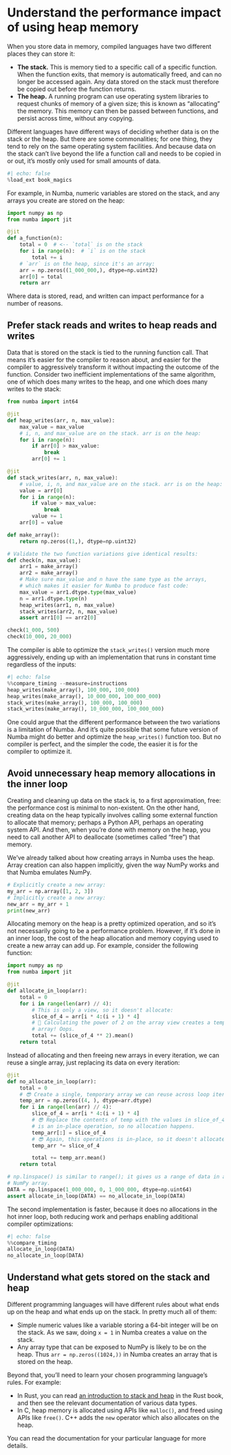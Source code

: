 # Understand the performance impact of using heap memory

When you store data in memory, compiled languages have two different places they can store it:

* **The stack.**
  This is memory tied to a specific call of a specific function.
  When the function exits, that memory is automatically freed, and can no longer be accessed again.
  Any data stored on the stack must therefore be copied out before the function returns.
* **The heap.**
  A running program can use operating system libraries to request chunks of memory of a given size; this is known as "allocating" the memory.
  This memory can then be passed between functions, and persist across time, without any copying.

Different languages have different ways of deciding whether data is on the stack or the heap.
But there are some commonalities; for one thing, they tend to rely on the same operating system facilities.
And because data on the stack can't live beyond the life a function call and needs to be copied in or out, it's mostly only used for small amounts of data.

```python
#| echo: false
%load_ext book_magics
```

For example, in Numba, numeric variables are stored on the stack, and any arrays you create are stored on the heap:

```python
import numpy as np
from numba import jit

@jit
def a_function(n):
    total = 0  # <-- `total` is on the stack
    for i in range(n):  # `i` is on the stack
        total += i
    # `arr` is on the heap, since it's an array:
    arr = np.zeros((1_000_000,), dtype=np.uint32)
    arr[0] = total
    return arr
```

Where data is stored, read, and written can impact performance for a number of reasons.

## Prefer stack reads and writes to heap reads and writes

Data that is stored on the stack is tied to the running function call.
That means it's easier for the compiler to reason about, and easier for the compiler to aggressively transform it without impacting the outcome of the function.
Consider two inefficient implementations of the same algorithm, one of which does many writes to the heap, and one which does many writes to the stack:

```python
from numba import int64

@jit
def heap_writes(arr, n, max_value):
    max_value = max_value
    # i, n, and max_value are on the stack. arr is on the heap:
    for i in range(n):
        if arr[0] > max_value:
            break
        arr[0] += 1

@jit
def stack_writes(arr, n, max_value):
    # value, i, n, and max_value are on the stack. arr is on the heap:
    value = arr[0]
    for i in range(n):
        if value > max_value:
            break
        value += 1
    arr[0] = value

def make_array():
    return np.zeros((1,), dtype=np.uint32)

# Validate the two function variations give identical results:
def check(n, max_value):
    arr1 = make_array()
    arr2 = make_array()
    # Make sure max_value and n have the same type as the arrays,
    # which makes it easier for Numba to produce fast code:
    max_value = arr1.dtype.type(max_value)
    n = arr1.dtype.type(n)
    heap_writes(arr1, n, max_value)
    stack_writes(arr2, n, max_value)
    assert arr1[0] == arr2[0]

check(1_000, 500)
check(10_000, 20_000)
```

The compiler is able to optimize the `stack_writes()` version much more aggressively, ending up with an implementation that runs in constant time regardless of the inputs:

```python
#| echo: false
%%compare_timing --measure=instructions
heap_writes(make_array(), 100_000, 100_000)
heap_writes(make_array(), 10_000_000, 100_000_000)
stack_writes(make_array(), 100_000, 100_000)
stack_writes(make_array(), 10_000_000, 100_000_000)
```

One could argue that the different performance between the two variations is a limitation of Numba.
And it's quite possible that some future version of Numba might do better and optimize the `heap_writes()` function too.
But no compiler is perfect, and the simpler the code, the easier it is for the compiler to optimize it.

## Avoid unnecessary heap memory allocations in the inner loop

Creating and cleaning up data on the stack is, to a first approximation, free: the performance cost is minimal to non-existent.
On the other hand, creating data on the heap typically involves calling some external function to allocate that memory; perhaps a Python API, perhaps an operating system API.
And then, when you're done with memory on the heap, you need to call another API to deallocate (sometimes called "free") that memory.

We've already talked about how creating arrays in Numba uses the heap.
Array creation can also happen implicitly, given the way NumPy works and that Numba emulates NumPy.

```python
# Explicitly create a new array:
my_arr = np.array([1, 2, 3])
# Implicitly create a new array:
new_arr = my_arr + 1
print(new_arr)
```

Allocating memory on the heap is a pretty optimized operation, and so it's not necessarily going to be a performance problem.
However, if it's done in an inner loop, the cost of the heap allocation and memory copying used to create a new array can add up.
For example, consider the following function:

```python
import numpy as np
from numba import jit

@jit
def allocate_in_loop(arr):
    total = 0
    for i in range(len(arr) // 4):
        # This is only a view, so it doesn't allocate:
        slice_of_4 = arr[i * 4:(i + 1) * 4]
        # 🙁 Calculating the power of 2 on the array view creates a temporary
        # array! Oops.
        total += (slice_of_4 ** 2).mean()
    return total
```

Instead of allocating and then freeing new arrays in every iteration, we can reuse a single array, just replacing its data on every iteration:

```python
@jit
def no_allocate_in_loop(arr):
    total = 0
    # 😎 Create a single, temporary array we can reuse across loop iterations.
    temp_arr = np.zeros((4, ), dtype=arr.dtype)
    for i in range(len(arr) // 4):
        slice_of_4 = arr[i * 4:(i + 1) * 4]
        # 😎 Replace the contents of temp with the values in slice_of_4. This
        # is an in-place operation, so no allocation happens.
        temp_arr[:] = slice_of_4
        # 😎 Again, this operations is in-place, so it doesn't allocate:
        temp_arr *= slice_of_4

        total += temp_arr.mean()
    return total

# np.linspace() is similar to range(); it gives us a range of data in a
# NumPy array.
DATA = np.linspace(1_000_000, 0, 1_000_000, dtype=np.uint64)
assert allocate_in_loop(DATA) == no_allocate_in_loop(DATA)
```

The second implementation is faster, because it does no allocations in the hot inner loop, both reducing work and perhaps enabling additional compiler optimizations:

```python
#| echo: false
%%compare_timing
allocate_in_loop(DATA)
no_allocate_in_loop(DATA)
```

## Understand what gets stored on the stack and heap

Different programming languages will have different rules about what ends up on the heap and what ends up on the stack.
In pretty much all of them:

* Simple numeric values like a variable storing a 64-bit integer will be on the stack.
  As we saw, doing `x = 1` in Numba creates a value on the stack.
* Any array type that can be exposed to NumPy is likely to be on the heap.
  Thus `arr = np.zeros((1024,))` in Numba creates an array that is stored on the heap.

Beyond that, you'll need to learn your chosen programming language's rules.
For example:

* In Rust, you can read [an introduction to stack and heap](https://doc.rust-lang.org/book/ch04-01-what-is-ownership.html) in the Rust book, and then see the relevant documentation of various data types.
* In C, heap memory is allocated using APIs like `malloc()`, and freed using APIs like `free()`.
  C++ adds the `new` operator which also allocates on the heap.

You can read the documentation for your particular language for more details.

